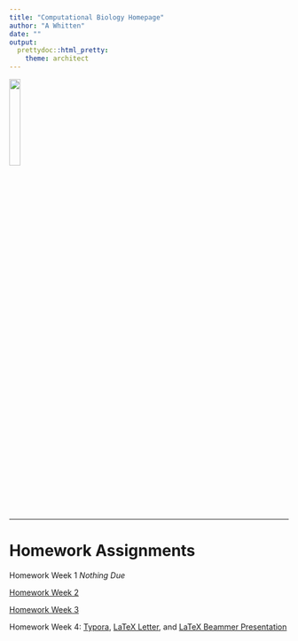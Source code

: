 ```yaml
---
title: "Computational Biology Homepage"
author: "A Whitten"
date: ""
output: 
  prettydoc::html_pretty: 
    theme: architect
---
```

![](myimage.jpg){width=20%}


*****

# Homework Assignments 

Homework Week 1 *Nothing Due*

[Homework Week 2](Homework2.html)

[Homework Week 3](Homework3.html)

Homework Week 4: [Typora](file:///C:/Users/Kris/Documents/Computational%20Biology_R/Homeworks/HW4_Typora_Webpage.html),
[LaTeX Letter](Letter_Template.pdf), and
[LaTeX Beammer Presentation](BeamerSlideShow.pdf)